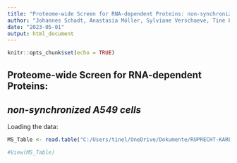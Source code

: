 ---
title: "Proteome-wide Screen for RNA-dependent Proteins: non-synchronized A549 cells"
author: "Johannes Schadt, Anastasia Möller, Sylviane Verschaeve, Tine Limberg"
date: "2023-05-01"
output: html_document
---

```{r setup, include=FALSE}
knitr::opts_chunk$set(echo = TRUE) 
```

## Proteome-wide Screen for RNA-dependent Proteins:

## *non-synchronized A549 cells*

Loading the data:

```{r}
MS_Table <- read.table("C:/Users/tinel/OneDrive/Dokumente/RUPRECHT-KARLS-UNIVERSITÄT HEIDELBERG/MOBI/HOCHSCHULSEMESTER4/DATAANALYSIS/RDeeP_A549_NS.csv", header=TRUE, row.names=1, sep = ";")

#View(MS_Table)
```
